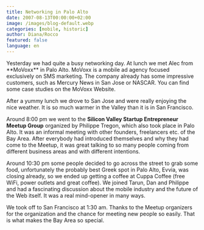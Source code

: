 ```yaml
---
title: Networking in Palo Alto
date: 2007-08-13T00:00:00+02:00
image: /images/blog-default.webp
categories: [mobile, historic]
author: Diana/Rocco
featured: false
language: en
---
```


<div class="entry-content">
Yesterday we had quite a busy networking day. At lunch we met Alec from **MoVoxx**  in Palo Alto. MoVoxx is a mobile ad agency focused exclusively on SMS marketing. The company already has some impressive customers, such as Mercury News in San Jose or NASCAR. You can find some case studies on the MoVoxx Website.



After a yummy lunch we drove to San Jose and were really enjoying the nice weather. It is so much warmer in the Valley than it is in San Francisco.



Around 8:00 pm we went to the **Silicon Valley Startup Entrepreneur Meetup Group**  organized by Philippe Tregon, which also took place in Palo Alto. It was an informal meeting with other founders, freelancers etc. of the Bay Area. After everybody had introduced themselves and why they had come to the Meetup, it was great talking to so many people coming from different business areas and with different intentions.



Around 10:30 pm some people decided to go across the street to grab some food, unfortunately the probably best Greek spot in Palo Alto, Evvia, was closing already, so we ended up getting a coffee at Cuppa Coffee (free WiFi, power outlets and great coffee). We joined Tarun, Dan and Philippe and had a fascinating discussion about the mobile industry and the future of the Web itself. It was a real mind-opener in many ways.



We took off to San Francisco at 1:30 am. Thanks to the Meetup organizers for the organization and the chance for meeting new people so easily. That is what makes the Bay Area so special.
</div>

